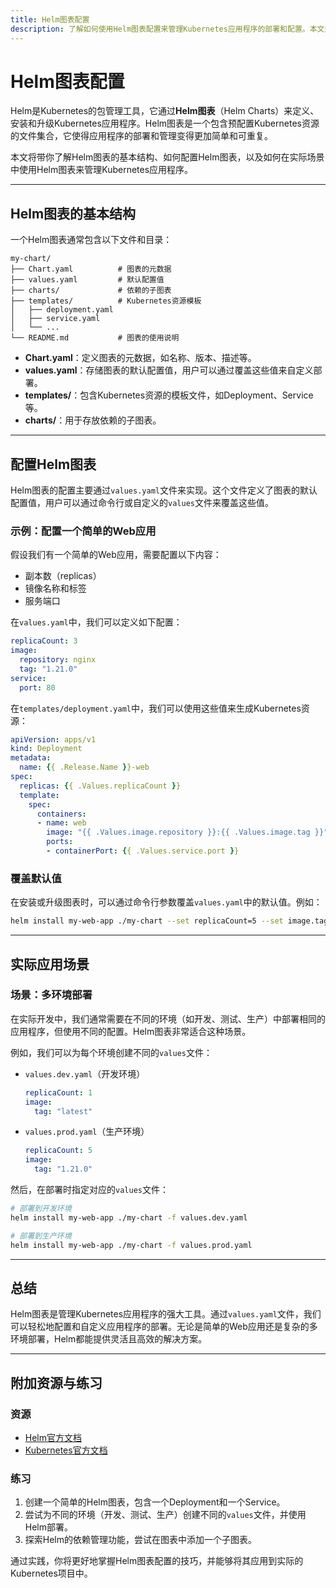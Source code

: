 ```yaml
---
title: Helm图表配置
description: 了解如何使用Helm图表配置来管理Kubernetes应用程序的部署和配置。本文适合初学者，将逐步讲解Helm图表的基本概念、配置方法以及实际应用场景。
---
```


# Helm图表配置

Helm是Kubernetes的包管理工具，它通过**Helm图表**（Helm Charts）来定义、安装和升级Kubernetes应用程序。Helm图表是一个包含预配置Kubernetes资源的文件集合，它使得应用程序的部署和管理变得更加简单和可重复。

本文将带你了解Helm图表的基本结构、如何配置Helm图表，以及如何在实际场景中使用Helm图表来管理Kubernetes应用程序。

---

## Helm图表的基本结构

一个Helm图表通常包含以下文件和目录：

```
my-chart/
├── Chart.yaml          # 图表的元数据
├── values.yaml         # 默认配置值
├── charts/             # 依赖的子图表
├── templates/          # Kubernetes资源模板
│   ├── deployment.yaml
│   ├── service.yaml
│   └── ...
└── README.md           # 图表的使用说明
```

- **Chart.yaml**：定义图表的元数据，如名称、版本、描述等。
- **values.yaml**：存储图表的默认配置值，用户可以通过覆盖这些值来自定义部署。
- **templates/**：包含Kubernetes资源的模板文件，如Deployment、Service等。
- **charts/**：用于存放依赖的子图表。

---

## 配置Helm图表

Helm图表的配置主要通过`values.yaml`文件来实现。这个文件定义了图表的默认配置值，用户可以通过命令行或自定义的`values`文件来覆盖这些值。

### 示例：配置一个简单的Web应用

假设我们有一个简单的Web应用，需要配置以下内容：
- 副本数（replicas）
- 镜像名称和标签
- 服务端口

在`values.yaml`中，我们可以定义如下配置：

```yaml
replicaCount: 3
image:
  repository: nginx
  tag: "1.21.0"
service:
  port: 80
```

在`templates/deployment.yaml`中，我们可以使用这些值来生成Kubernetes资源：

```yaml
apiVersion: apps/v1
kind: Deployment
metadata:
  name: {{ .Release.Name }}-web
spec:
  replicas: {{ .Values.replicaCount }}
  template:
    spec:
      containers:
      - name: web
        image: "{{ .Values.image.repository }}:{{ .Values.image.tag }}"
        ports:
        - containerPort: {{ .Values.service.port }}
```

### 覆盖默认值

在安装或升级图表时，可以通过命令行参数覆盖`values.yaml`中的默认值。例如：

```bash
helm install my-web-app ./my-chart --set replicaCount=5 --set image.tag="1.22.0"
```

---

## 实际应用场景

### 场景：多环境部署

在实际开发中，我们通常需要在不同的环境（如开发、测试、生产）中部署相同的应用程序，但使用不同的配置。Helm图表非常适合这种场景。

例如，我们可以为每个环境创建不同的`values`文件：

- `values.dev.yaml`（开发环境）
  ```yaml
  replicaCount: 1
  image:
    tag: "latest"
  ```

- `values.prod.yaml`（生产环境）
  ```yaml
  replicaCount: 5
  image:
    tag: "1.21.0"
  ```

然后，在部署时指定对应的`values`文件：

```bash
# 部署到开发环境
helm install my-web-app ./my-chart -f values.dev.yaml

# 部署到生产环境
helm install my-web-app ./my-chart -f values.prod.yaml
```

---

## 总结

Helm图表是管理Kubernetes应用程序的强大工具。通过`values.yaml`文件，我们可以轻松地配置和自定义应用程序的部署。无论是简单的Web应用还是复杂的多环境部署，Helm都能提供灵活且高效的解决方案。

---

## 附加资源与练习

### 资源
- [Helm官方文档](https://helm.sh/docs/)
- [Kubernetes官方文档](https://kubernetes.io/docs/home/)

### 练习
1. 创建一个简单的Helm图表，包含一个Deployment和一个Service。
2. 尝试为不同的环境（开发、测试、生产）创建不同的`values`文件，并使用Helm部署。
3. 探索Helm的依赖管理功能，尝试在图表中添加一个子图表。

通过实践，你将更好地掌握Helm图表配置的技巧，并能够将其应用到实际的Kubernetes项目中。